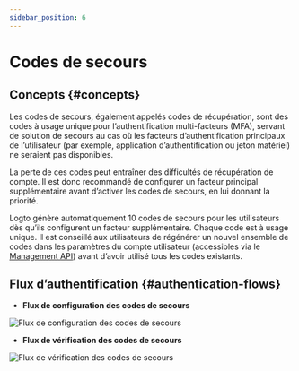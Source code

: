 ```yaml
---
sidebar_position: 6
---
```


# Codes de secours

## Concepts \{#concepts}

Les codes de secours, également appelés codes de récupération, sont des codes à usage unique pour l’authentification multi-facteurs (MFA), servant de solution de secours au cas où les facteurs d’authentification principaux de l’utilisateur (par exemple, application d’authentification ou jeton matériel) ne seraient pas disponibles.

La perte de ces codes peut entraîner des difficultés de récupération de compte. Il est donc recommandé de configurer un facteur principal supplémentaire avant d’activer les codes de secours, en lui donnant la priorité.

Logto génère automatiquement 10 codes de secours pour les utilisateurs dès qu’ils configurent un facteur supplémentaire. Chaque code est à usage unique. Il est conseillé aux utilisateurs de régénérer un nouvel ensemble de codes dans les paramètres du compte utilisateur (accessibles via le [Management API](/integrate-logto/interact-with-management-api/)) avant d’avoir utilisé tous les codes existants.

## Flux d’authentification \{#authentication-flows}

- **Flux de configuration des codes de secours**

<img
  src="/img/assets/backup-codes-set-up-flow.png"
  alt="Flux de configuration des codes de secours"
/>

- **Flux de vérification des codes de secours**

<img
  src="/img/assets/backup-codes-verification-flow.png"
  alt="Flux de vérification des codes de secours"
/>
